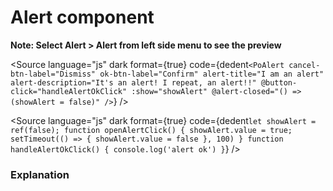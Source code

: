 # Alert component




<Meta of={PoAlertStories} />

**Note: Select Alert > Alert from left side menu to see the preview**

<Source
	language="js"
	dark
	format={true}
	code={dedent`
   <PoAlert
        cancel-btn-label="Dismiss"
        ok-btn-label="Confirm"
        alert-title="I am an alert"
        alert-description="It's an alert! I repeat, an alert!!"
        @button-click="handleAlertOkClick"
        :show="showAlert"
        @alert-closed="() => (showAlert = false)"
    />
  `}
/>

<Source
	language="js"
	dark
	format={true}
	code={dedent`
    let showAlert = ref(false);
    function openAlertClick() {
        showAlert.value = true;
        setTimeout(() => {
            showAlert.value = false
        }, 100)
    }
    function handleAlertOkClick() {
        console.log('alert ok')
    }
  `}
/>

### Explanation

<ArgTypes of={PoAlert} />
